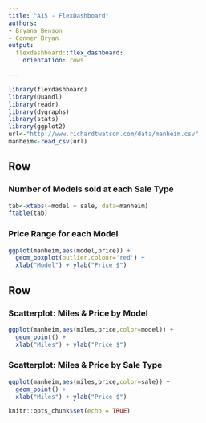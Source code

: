 ---
title: "A15 - FlexDashboard"
authors:
- Bryana Benson
- Conner Bryan
output:   
  flexdashboard::flex_dashboard:
    orientation: rows

---
    
```{r warning=FALSE, message=FALSE}
library(flexdashboard)
library(Quandl)
library(readr)
library(dygraphs)
library(stats)
library(ggplot2)
url<-"http://www.richardtwatson.com/data/manheim.csv"
manheim<-read_csv(url)
```
    
    
Row
-------------------------------------
    
### Number of Models sold at each Sale Type
    
```{r}
tab<-xtabs(~model + sale, data=manheim)
ftable(tab)
```
 
### Price Range for each Model
    
```{r}
ggplot(manheim,aes(model,price)) +
  geom_boxplot(outlier.colour='red') +
  xlab("Model") + ylab("Price $")
``` 

Row
-------------------------------------
    
### Scatterplot: Miles & Price by Model
    
```{r}
ggplot(manheim,aes(miles,price,color=model)) +
  geom_point() +
  xlab("Miles") + ylab("Price $")
```
    
### Scatterplot: Miles & Price by Sale Type

```{r}
ggplot(manheim,aes(miles,price,color=sale)) +
  geom_point() +
  xlab("Miles") + ylab("Price $")
```


```{r setup, include=FALSE}
knitr::opts_chunk$set(echo = TRUE)
```